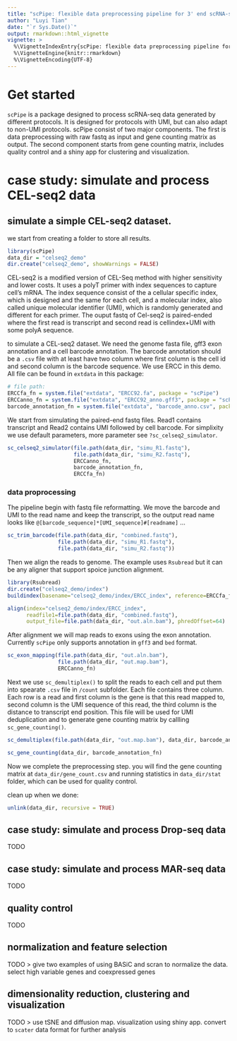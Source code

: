 ```yaml
---
title: "scPipe: flexible data preprocessing pipeline for 3' end scRNA-seq data"
author: "Luyi Tian"
date: "`r Sys.Date()`"
output: rmarkdown::html_vignette
vignette: >
  %\VignetteIndexEntry{scPipe: flexible data preprocessing pipeline for 3' end scRNA-seq data}
  %\VignetteEngine{knitr::rmarkdown}
  %\VignetteEncoding{UTF-8}
---
```




# Get started

`scPipe` is a package designed to process scRNA-seq data generated by different protocols. It is designed for protocols with UMI, but can also adapt to non-UMI protocols. scPipe consist of two major components. The first is data preprocessing with raw fastq as input and gene counting matrix as output. The second component starts from gene counting matrix, includes quality control and a shiny app for clustering and visualization.

# case study: simulate and process CEL-seq2 data

## simulate a simple CEL-seq2 dataset.

we start from creating a folder to store all results.

```r
library(scPipe)
data_dir = "celseq2_demo"
dir.create("celseq2_demo", showWarnings = FALSE)
```

CEL-seq2 is a modified version of CEL-Seq method with higher sensitivity and lower costs. It uses a polyT primer with index sequences to capture cell's mRNA. The index sequence consist of the a cellular specific index, which is designed and the same for each cell, and a molecular index, also called unique molecular identifier (UMI), which is randomly generated and different for each primer. The ouput fastq of Cel-seq2 is paired-ended where the first read is transcript and second read is cellindex+UMI with some polyA sequence.

to simulate a CEL-seq2 dataset. We need the genome fasta file, gff3 exon annotation and a cell barcode annotation. The barcode annotation should be a `.csv` file with at least have two column where first column is the cell id and second column is the barcode sequence. We use ERCC in this demo. All file can be found in `extdata` in this package:

```r
# file path:
ERCCfa_fn = system.file("extdata", "ERCC92.fa", package = "scPipe")
ERCCanno_fn = system.file("extdata", "ERCC92_anno.gff3", package = "scPipe")
barcode_annotation_fn = system.file("extdata", "barcode_anno.csv", package = "scPipe")
```

We start from simulating the paired-end fastq files. Read1 contains transcript and Read2 contains UMI followed by cell barcode. For simplixity we use default parameters, more parameter see `?sc_celseq2_simulator`.
```r
sc_celseq2_simulator(file.path(data_dir, "simu_R1.fastq"),
                     file.path(data_dir, "simu_R2.fastq"),
                     ERCCanno_fn,
                     barcode_annotation_fn,
                     ERCCfa_fn)
```

### data proprocessing

The pipeline begin with fastq file reformatting. We move the barcode and UMI to the read name and keep the transcript, so the output read name looks like `@[barcode_sequence]*[UMI_sequence]#[readname]` ...

```r
sc_trim_barcode(file.path(data_dir, "combined.fastq"),
                file.path(data_dir, "simu_R1.fastq"),
                file.path(data_dir, "simu_R2.fastq"))
```

Then we align the reads to genome. The example uses `Rsubread` but it can be any aligner that support spoice junction alignment.
```r
library(Rsubread)
dir.create("celseq2_demo/index")
buildindex(basename="celseq2_demo/index/ERCC_index", reference=ERCCfa_fn)

align(index="celseq2_demo/index/ERCC_index",
      readfile1=file.path(data_dir, "combined.fastq"),
      output_file=file.path(data_dir, "out.aln.bam"), phredOffset=64)
```

After alignment we will map reads to exons using the exon annotation. Currently `scPipe` only supports annotation in `gff3` and `bed` format.

```r
sc_exon_mapping(file.path(data_dir, "out.aln.bam"),
                file.path(data_dir, "out.map.bam"),
                ERCCanno_fn)
```

Next we use `sc_demultiplex()` to split the reads to each cell and put them into spearate `.csv` file in `/count` subfolder. Each file contains three column. Each row is a read and first column is the gene is that this read mapped to, second column is the UMI sequence of this read, the third column is the distance to transcript end position. This file will be used for UMI deduplication and to generate gene counting matrix by callling `sc_gene_counting()`.

```r
sc_demultiplex(file.path(data_dir, "out.map.bam"), data_dir, barcode_annotation_fn)

sc_gene_counting(data_dir, barcode_annotation_fn)
```

Now we complete the preprocessing step. you will find the gene counting matrix at `data_dir/gene_count.csv` and running statistics in `data_dir/stat` folder, which can be used for quality control.

clean up when we done:
```r
unlink(data_dir, recursive = TRUE)
```

## case study: simulate and process Drop-seq data

TODO

## case study: simulate and process MAR-seq data

TODO

## quality control

TODO

## normalization and feature selection

TODO
> give two examples of using BASiC and scran to normalize the data. select high variable genes and coexpressed genes

## dimensionality reduction, clustering and visualization

TODO
> use tSNE and diffusion map. visualization using shiny app. convert to `scater` data format for further analysis

